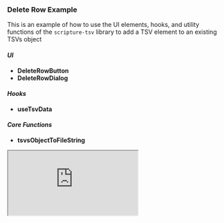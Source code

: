 
<Meta title="DeleteTsvRowSandbox" component={DeleteTsvRowSandbox} />

### Delete Row Example

This is an example of how to use the UI elements, hooks, and utility functions
of the `scripture-tsv` library to add a TSV element to an existing TSVs object

#### _UI_

- **DeleteRowButton**
- **DeleteRowDialog**

#### _Hooks_

- **useTsvData**

#### _Core Functions_

- **tsvsObjectToFileString**

<iframe
  src="https://codesandbox.io/embed/677gv2?view=Editor+%2B+Preview&module=%2Fsrc%2FDeleteTsvRow.tsx"
  style={{
    width: '100%',
    height: '700px',
    outline: '1px solid #252525',
    border: '0',
    borderRadius: '8px',
    overflow: 'hidden',
    marginBottom: 16,
    zIndex: 100,
  }}
  title="add-tsv"
  allow="accelerometer; ambient-light-sensor; camera; encrypted-media; geolocation; gyroscope; hid; microphone; midi; payment; usb; vr; xr-spatial-tracking"
  sandbox="allow-forms allow-modals allow-popups allow-presentation allow-same-origin allow-scripts"
></iframe>
